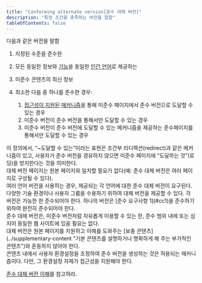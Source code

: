 ```yaml
---
title: "Conforming alternate version[준수 대체 버전]"
description: "특정 조건을 충족하는 버전을 말함"
tableOfContents: false
---
```


다음과 같은 버전을 말함

1.  지정된 수준을 준수한
1.  모든 동일한 정보와 [기능](../functionality "사용자의 행동을 통해 달성할 수 있는 과정과 결과")을 동일한 [인간 언어](../human-language-s "인간 간에 의사소통을 하기 위해 (시각적 또는 촉각적 수단을 통해) 말을 하거나 쓰거나 신호를 보내는 언어")로 제공하는
1.  미준수 콘텐츠의 최신 정보
1.  최소한 다음 중 하나를 준수한 경우:
    
    1.  [접근성이 지원된](../accessibility-supported "사용자의 보조 기술뿐만 아니라 브라우저와 다른 사용자 에이전트에 있는 접근성 특성들에 의해 지원된") [매커니즘](../mechanism "결과에 도달하기 위한 과정이나 기법")을 통해 미준수 페이지에서 준수 버전으로 도달할 수 있는 경우
    1.  미준수 버전이 준수 버전을 통해서만 도달할 수 있는 경우
    1.  미준수 버전이 준수 버전에 도달할 수 있는 메커니즘을 제공하는 준수페이지를 통해서만 도달할 수 있는 경우

<Aside title="참고 1">
이 정의에서, “~도달할 수 있는”이라는 표현은 조건부 리디렉션(<span lang="en">redirect</span>)과 같은 메커니즘이 있고, 사용자가 준수 버전을 경유하지 않으면 미준수 페이지에 “도달하는 것”(로딩)을 방지한다는 것을 의미한다.
</Aside>
<Aside title="참고 2">
대체 버전 페이지는 원본 페이지와 일치할 필요가 없다(예: 준수 대체 버전은 여러 페이지로 구성될 수 있다).
</Aside>
<Aside title="참고 3">
여러 언어 버전을 사용하는 경우, 제공되는 각 언어에 대한 준수 대체 버전이 요구된다.
</Aside>
<Aside title="참고 4">
다양한 기술 환경이나 사용자 그룹을 수용하기 위하여 대체 버전을 제공할 수 있다. 각 버전은 가능한 한 준수되어야 한다. 하나의 버전은 [준수 요구사항 1](#cc1)을 준수하기 위하여 완전히 준수되어야 한다.
</Aside>
<Aside title="참고 5">
준수 대체 버전은, 미준수 버전처럼 자유롭게 이용할 수 있는 한, 준수 범위 내에 또는 심지어 동일한 웹 사이트에 있을 필요는 없다.
</Aside>
<Aside title="참고 6">
대체 버전은 원본 페이지를 지원하고 이해를 도와주는 [보충 콘텐츠](../supplementary-content "기본 콘텐츠를 설명하거나 명확하게 해 주는 부가적인 콘텐츠")와 혼동하지 않아야 한다.
</Aside>
<Aside title="참고 7">
콘텐츠 내에서 사용자 환경설정을 조정하여 준수 버전을 생성하는 것은 허용되는 매커니즘이다. 다만, 그 환경설정 자체가 접근성을 지원해야 한다.

[준수 대체 버전 이해](https://www.w3.org/WAI/WCAG21/Understanding/conformance#conforming-alt-versions)를 참고하라.
</Aside>